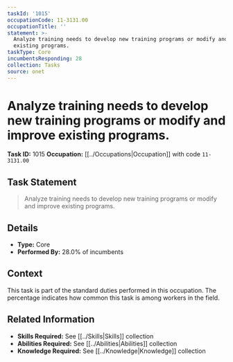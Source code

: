 ```yaml
---
taskId: '1015'
occupationCode: 11-3131.00
occupationTitle: ''
statement: >-
  Analyze training needs to develop new training programs or modify and improve
  existing programs.
taskType: Core
incumbentsResponding: 28
collection: Tasks
source: onet
---
```

# Analyze training needs to develop new training programs or modify and improve existing programs.

**Task ID:** 1015
**Occupation:** [[../Occupations|Occupation]] with code `11-3131.00`

## Task Statement

> Analyze training needs to develop new training programs or modify and improve existing programs.

## Details

- **Type:** Core
- **Performed By:** 28.0% of incumbents

## Context

This task is part of the standard duties performed in this occupation. The percentage indicates how common this task is among workers in the field.

## Related Information

- **Skills Required:** See [[../Skills|Skills]] collection
- **Abilities Required:** See [[../Abilities|Abilities]] collection
- **Knowledge Required:** See [[../Knowledge|Knowledge]] collection
